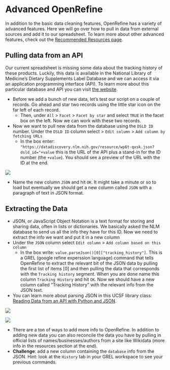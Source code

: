 # Advanced OpenRefine

In addition to the basic data cleaning features, OpenRefine has a variety of advanced features. Here we will go over how to pull in data from external sources and add it to our spreadsheet. To learn more about other advanced features, check out the [Recommended Resources page](https://arieldeardorff.github.io/OpenRefineWorkshop/recommended-resources-and-tutorials.html).

## Pulling data from an API

Our current spreadsheet is missing some data about the tracking history of these products. Luckily, this data is available in the National Library of Medicine's Dietary Supplements Label Database and we can access it via an application programming interface (API). To learn more about this particular database and API you can visit [the website](https://datadiscovery.nlm.nih.gov/Drugs-and-Supplements/Dietary-Supplements-Label-Database-DSLD-Product-In/wp6t-qxsk). 

- Before we add a bunch of new data, let’s test our script on a couple of records. Go ahead and star two records using the little star icon on the far left of each record. 
    + Then, under `All` > `Facet` > `Facet by star` and select `TRUE` in the facet box on the left. Now we can work with these two records.
- Now we want to pull new data from the database using the `DSLD ID` number. Under the `DSLD ID` column select > `Edit column` > `Add column by fetching URLs`
    + In the box enter: `"https://datadiscovery.nlm.nih.gov/resource/wp6t-qxsk.json?dsld_id="+value` this is the URL of the API plus a stand-in for the ID number (the `+value`). You should see a preview of the URL with the ID at the end.
 
![](images/OpenRefine_API.png)    
    
- Name the new column `JSON` and hit `OK`. It might take a minute or so to load but eventually we should get a new column called `JSON` with a paragraph of text in JSON format. 


## Extracting the Data

- JSON, or JavaScript Object Notation is a text format for storing and sharing data, often in lists or dictionaries. We basically asked the NLM database to send us all the info they have for this ID. Now we need to extract the info we want and put it in a new column
- Under the `JSON` column select `Edit column` > `Add column based on this column`
    + In the box write: `value.parseJson()[0]["tracking_history"]`. This is a GREL (google refine experssion language) command that tells OpenRefine to extract the relevant bit of the JSON data by pulling the first list of items [0] and then pulling the data that corresponds with the `Tracking history` segment. When you are done name this column `Tracking History` and hit `OK`. Now we should have a new column called "Tracking History" with the relevant info from the JSON text.
- You can learn more about parsing JSON in this UCSF library class: [Reading Data from an API with Python and JSON](https://courses.ucsf.edu/course/view.php?id=5247).
    
![](images/OpenRefine_ParseJSON.png)


![](images/OpenRefine_FinalResult.png)
    
- There are a ton of ways to add more info to OpenRefine. In addition to adding new data you can also reconcile the data you have by pulling in official lists of names/businesses/authors from a site like Wikidata (more info in the resources section at the end).
- **Challenge**: add a new column containing the `database` info from the JSON. Hint: look at the `History` tab in your GREL workspace to see your previous commands.
